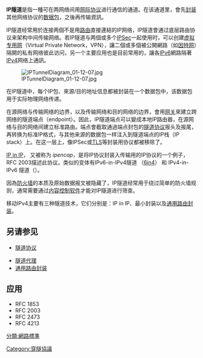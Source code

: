 {{Unreferenced|time=2017-02-08T04:06:32+00:00}}

{{TA
|G1=IT
}}

'''IP隧道'''是指一種可在两网络间用[[网际协议|网际协议]]进行通信的通道。在该通道里，會先[[封裝_(網路)|封装]]其他网络协议的[[分組|数据包]]，之後再传输資訊。

IP隧道经常用於连接两個不是用[[路由|路由]]直接連結的IP网络，IP隧道會通过底层路由协议来架构中间传输网络。若IP隧道与两個或多个[[IPSec|IPSec]]一起使用时，可以创建[[虚拟专用网|虚拟专用网]]（Virtual Private Network，VPN），讓二個或多個被公開網路（如[[因特网|因特网]]）隔開的私有网络彼此访问，另一个主要应用也是目前常用的，讓各[[IPv6|IPv6]]網路隔著[[IPv4|IPv4]]网络上通訊。

[[Image:IPTunnelDiagram_01-12-07.jpg|thumb]]

在IP隧道中，每个IP包、來源/目的地址信息都被封装在一个数据包中，该数据包用于实际物理网络传递。

在源网络与传输网络的边界，以及传输网络和目的网络的边界，會用[[网关|网关]]來建立跨网络的隧道端点（endpoint）。因此，IP隧道端点可以變成本地IP路由器，在源网络与目的网络间建立标准路由。端点會截取通過端点封包的[[隧道协议|隧道协议]]报头及报尾，再转换为标准IP格式，与其他来源的数据包一样注入到隧道端点的IP栈（IP stack）上。在这一层上，像IPSec或[[傳輸層安全協議|TLS]]等封装用协议都被移除了。

[[IP_in_IP|IP in IP]]， 又被称为 ''ipencap''，是将IP协议封装入传输用的IP协议的一个例子，RFC 2003描述此协议。类似的变体有IPv6-in-IPv4隧道 （[[6in4|6in4]]） 和 IPv4-in-IPv6 隧道（{{le|4in6|4in6}}）。

因為[[防火墙|防火墙]]的本质及原始数据报文被隐藏了，IP隧道经常用于绕过简单的防火墙规则，通常需要通过[[内容控制软件|内容控制软件]]才能对IP隧道进行筛查。

移动IPv4主要有三种隧道技术，它们分别是：IP in IP、最小封装以及[[通用路由封装|通用路由封装]]。

==另请参见==
*[[隧道协议|隧道协议]]
<!---*[[Tunnel_Setup_Protocol|Tunnel Setup Protocol]]-->
*[[隧道代理|隧道代理]]
*[[通用路由封装|通用路由封装]]

==应用==
* RFC 1853
* RFC 2003
* RFC 2473
* RFC 4213

[[分類:網路標準|分類:網路標準]]
[[Category:穿隧協議|Category:穿隧協議]]
